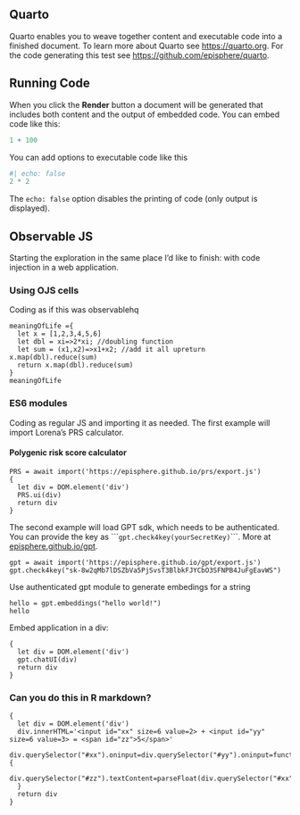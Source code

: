 ## Quarto

Quarto enables you to weave together content and executable code into a finished document. To learn more about Quarto see <https://quarto.org>. For the code generating this test see <https://github.com/episphere/quarto>.

## Running Code

When you click the **Render** button a document will be generated that includes both content and the output of embedded code. You can embed code like this:

```r
1 + 100
```

You can add options to executable code like this

```r
#| echo: false
2 * 2
```

The `echo: false` option disables the printing of code (only output is displayed).

## Observable JS

Starting the exploration in the same place I'd like to finish: with code injection in a web application.

### Using OJS cells

Coding as if this was observablehq

```ojs
meaningOfLife ={
  let x = [1,2,3,4,5,6]
  let dbl = xi=>2*xi; //doubling function
  let sum = (x1,x2)=>x1+x2; //add it all upreturn x.map(dbl).reduce(sum)
  return x.map(dbl).reduce(sum)
}
meaningOfLife
```

### ES6 modules

Coding as regular JS and importing it as needed. The first example will import Lorena's PRS calculator.

#### Polygenic risk score calculator

```ojs
PRS = await import('https://episphere.github.io/prs/export.js')
{
  let div = DOM.element('div')
  PRS.ui(div)
  return div
}
```

The second example will load GPT sdk, which needs to be authenticated. You can provide the key as \`\`\``gpt.check4key(yourSecretKey)`\`\`\`. More at [episphere.github.io/gpt](https://episphere.github.io/gpt).

```ojs
gpt = await import('https://episphere.github.io/gpt/export.js')
gpt.check4key("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")
```

Use authenticated gpt module to generate embedings for a string

```ojs
hello = gpt.embeddings("hello world!")
hello
```

Embed application in a div:

```ojs
{
  let div = DOM.element('div')
  gpt.chatUI(div)
  return div
}
```

### Can you do this in R markdown?

```ojs
{
  let div = DOM.element('div')
  div.innerHTML='<input id="xx" size=6 value=2> + <input id="yy" size=6 value=3> = <span id="zz">5</span>'
  div.querySelector("#xx").oninput=div.querySelector("#yy").oninput=function(){
    div.querySelector("#zz").textContent=parseFloat(div.querySelector("#xx").value)+parseFloat(div.querySelector("#yy").value)
  }
  return div
}

```
